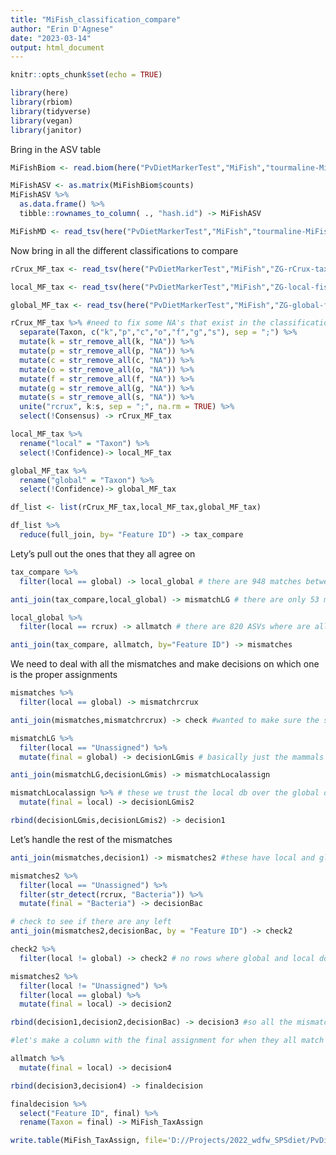 ```yaml
---
title: "MiFish_classification_compare"
author: "Erin D'Agnese"
date: "2023-03-14"
output: html_document
---
```


```r
knitr::opts_chunk$set(echo = TRUE)
```

```r
library(here)
library(rbiom)
library(tidyverse)
library(vegan)
library(janitor)
```

Bring in the ASV table 
```r
MiFishBiom <- read.biom(here("PvDietMarkerTest","MiFish","tourmaline-MiFish-20230130","02-output-dada2-pe-unfiltered","00-table-repseqs", "table.biom"), tree = FALSE, prune = FALSE)

MiFishASV <- as.matrix(MiFishBiom$counts)
MiFishASV %>%
  as.data.frame() %>%
  tibble::rownames_to_column( ., "hash.id") -> MiFishASV

MiFishMD <- read_tsv(here("PvDietMarkerTest","MiFish","tourmaline-MiFish-20230130","00-data", "metadata.tsv"))
```

Now bring in all the different classifications to compare
```r
rCrux_MF_tax <- read_tsv(here("PvDietMarkerTest","MiFish","ZG-rCrux-tax-output","taxonomy.tsv"))

local_MF_tax <- read_tsv(here("PvDietMarkerTest","MiFish","ZG-local-fishcard-tax-output","taxonomy.tsv"))

global_MF_tax <- read_tsv(here("PvDietMarkerTest","MiFish","ZG-global-fishcard-tax-output","taxonomy.tsv"))
```

```r
rCrux_MF_tax %>% #need to fix some NA's that exist in the classifications of rCrux 
  separate(Taxon, c("k","p","c","o","f","g","s"), sep = ";") %>%
  mutate(k = str_remove_all(k, "NA")) %>%
  mutate(p = str_remove_all(p, "NA")) %>%
  mutate(c = str_remove_all(c, "NA")) %>%
  mutate(o = str_remove_all(o, "NA")) %>%
  mutate(f = str_remove_all(f, "NA")) %>%
  mutate(g = str_remove_all(g, "NA")) %>%
  mutate(s = str_remove_all(s, "NA")) %>%
  unite("rcrux", k:s, sep = ";", na.rm = TRUE) %>%
  select(!Consensus) -> rCrux_MF_tax

local_MF_tax %>%
  rename("local" = "Taxon") %>%
  select(!Confidence)-> local_MF_tax

global_MF_tax %>%
  rename("global" = "Taxon") %>%
  select(!Confidence)-> global_MF_tax

df_list <- list(rCrux_MF_tax,local_MF_tax,global_MF_tax)

df_list %>%
  reduce(full_join, by= "Feature ID") -> tax_compare

```


Lety's pull out the ones that they all agree on
```r
tax_compare %>%
  filter(local == global) -> local_global # there are 948 matches between local and global

anti_join(tax_compare,local_global) -> mismatchLG # there are only 53 mismatches between the local and global

local_global %>%
  filter(local == rcrux) -> allmatch # there are 820 ASVs where are all three classifications match

anti_join(tax_compare, allmatch, by="Feature ID") -> mismatches
```

We need to deal with all the mismatches and make decisions on which one is the proper assignments
```r
mismatches %>%
  filter(local == global) -> mismatchrcrux

anti_join(mismatches,mismatchrcrux) -> check #wanted to make sure the same number of ASVs of mismatch global and local showed up here

mismatchLG %>%
  filter(local == "Unassigned") %>%
  mutate(final = global) -> decisionLGmis # basically just the mammals 

anti_join(mismatchLG,decisionLGmis) -> mismatchLocalassign

mismatchLocalassign %>% # these we trust the local db over the global or the rcrux
  mutate(final = local) -> decisionLGmis2

rbind(decisionLGmis,decisionLGmis2) -> decision1
```

Let's handle the rest of the mismatches
```r
anti_join(mismatches,decision1) -> mismatches2 #these have local and global in agreement

mismatches2 %>%
  filter(local == "Unassigned") %>%
  filter(str_detect(rcrux, "Bacteria")) %>%
  mutate(final = "Bacteria") -> decisionBac

# check to see if there are any left
anti_join(mismatches2,decisionBac, by = "Feature ID") -> check2

check2 %>%
  filter(local != global) -> check2 # no rows where global and local don't match

mismatches2 %>%
  filter(local != "Unassigned") %>%
  filter(local == global) %>%
  mutate(final = local) -> decision2

rbind(decision1,decision2,decisionBac) -> decision3 #so all the mismatches have a final tax assignment

#let's make a column with the final assignment for when they all match and then combine and create the final tax_assignment dataframe for mifish 

allmatch %>%
  mutate(final = local) -> decision4

rbind(decision3,decision4) -> finaldecision

finaldecision %>%
  select("Feature ID", final) %>%
  rename(Taxon = final) -> MiFish_TaxAssign

write.table(MiFish_TaxAssign, file='D://Projects/2022_wdfw_SPSdiet/PvDietMarkerTest/MiFish/MiFish_final_Taxonomy.tsv', quote=FALSE, sep='\t', col.names = TRUE, row.names = FALSE)

```

